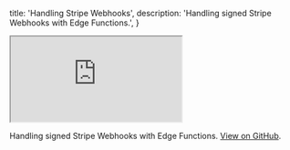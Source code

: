 
  title: 'Handling Stripe Webhooks',
  description: 'Handling signed Stripe Webhooks with Edge Functions.',
}

<div class="video-container">
  <iframe
    src="https://www.youtube-nocookie.com/embed/6OMVWiiycLs"
    frameBorder="1"
    allow="accelerometer; autoplay; clipboard-write; encrypted-media; gyroscope; picture-in-picture"
    allowFullScreen
  ></iframe>
</div>

Handling signed Stripe Webhooks with Edge Functions. [View on GitHub](https://github.com/supabase/supabase/blob/master/examples/edge-functions/supabase/functions/stripe-webhooks/index.ts).


